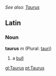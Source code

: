''See also: [[Taurus]]''
==Latin==
===Noun===
'''taurus''' ''m'' (Plural: [[tauri]])

#a [[bull]]

[[gl:Taurus]]
[[pt:Taurus]]
